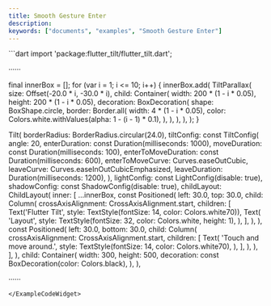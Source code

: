 ```yaml
---
title: Smooth Gesture Enter
description:
keywords: ["documents", "examples", "Smooth Gesture Enter"]
---
```


<ExampleCodeWidget name="SmoothGestureEnterDemo" height={1280}>
```dart
import 'package:flutter_tilt/flutter_tilt.dart';

······

final innerBox = <Widget>[];
for (var i = 1; i <= 10; i++) {
  innerBox.add(
    TiltParallax(
      size: Offset(-20.0 * i, -30.0 * i),
      child: Container(
        width: 200 * (1 - i * 0.05),
        height: 200 * (1 - i * 0.05),
        decoration: BoxDecoration(
          shape: BoxShape.circle,
          border: Border.all(
            width: 4 * (1 - i * 0.05),
            color: Colors.white.withValues(alpha: 1 - (i - 1) * 0.1),
          ),
        ),
      ),
    ),
  );
}

Tilt(
  borderRadius: BorderRadius.circular(24.0),
  tiltConfig: const TiltConfig(
    angle: 20,
    enterDuration: const Duration(milliseconds: 1000),
    moveDuration: const Duration(milliseconds: 100),
    enterToMoveDuration: const Duration(milliseconds: 600),
    enterToMoveCurve: Curves.easeOutCubic,
    leaveCurve: Curves.easeInOutCubicEmphasized,
    leaveDuration: Duration(milliseconds: 1200),
  ),
  lightConfig: const LightConfig(disable: true),
  shadowConfig: const ShadowConfig(disable: true),
  childLayout: ChildLayout(
    inner: [
      ...innerBox,
      const Positioned(
        left: 30.0,
        top: 30.0,
        child: Column(
          crossAxisAlignment: CrossAxisAlignment.start,
          children: [
            Text('Flutter Tilt', style: TextStyle(fontSize: 14, color: Colors.white70)),
            Text(
              'Layout',
              style: TextStyle(fontSize: 32, color: Colors.white, height: 1),
            ),
          ],
        ),
      ),
      const Positioned(
        left: 30.0,
        bottom: 30.0,
        child: Column(
          crossAxisAlignment: CrossAxisAlignment.start,
          children: [
            Text(
              'Touch and move around.',
              style: TextStyle(fontSize: 14, color: Colors.white70),
            ),
          ],
        ),
      ),
    ],
  ),
  child: Container(
    width: 300,
    height: 500,
    decoration: const BoxDecoration(color: Colors.black),
  ),
),

······
```
</ExampleCodeWidget>
